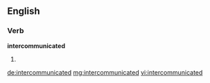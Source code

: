 ==English==

===Verb===
'''intercommunicated'''

# {{past of|[[intercommunicate]]}}

[[de:intercommunicated]]
[[mg:intercommunicated]]
[[vi:intercommunicated]]